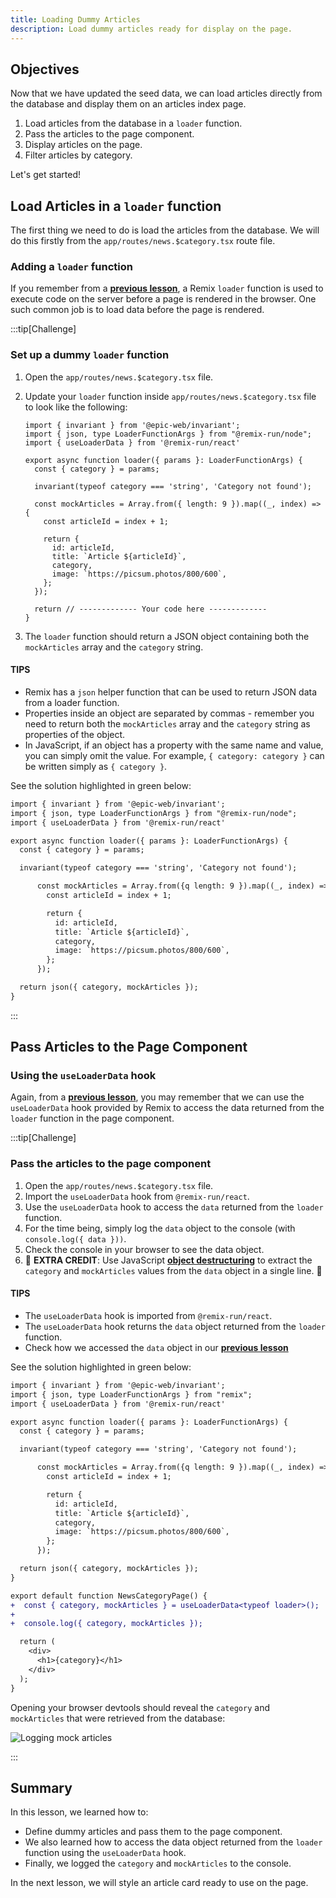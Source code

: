 ```yaml
---
title: Loading Dummy Articles
description: Load dummy articles ready for display on the page.
---
```



## Objectives

Now that we have updated the seed data, we can load articles directly from the database and display them on an articles index page.

1. Load articles from the database in a `loader` function.
2. Pass the articles to the page component.
3. Display articles on the page.
4. Filter articles by category.

Let's get started!

## Load Articles in a `loader` function

The first thing we need to do is load the articles from the database. We will do this firstly from the `app/routes/news.$category.tsx` route file.

### Adding a `loader` function

If you remember from a [**previous lesson**](/code-monster/guides/epic-news/light-and-dark-mode/02-adding-a-loader-function#what-is-a-loader-function), a Remix `loader` function is used to execute code on the server before a page is rendered in the browser. One such common job is to load data before the page is rendered.

:::tip[Challenge]

### Set up a dummy `loader` function

1. Open the `app/routes/news.$category.tsx` file.

2. Update your `loader` function inside `app/routes/news.$category.tsx` file to look like the following:

    ```tsx title="app/routes/news.$category.tsx"
    import { invariant } from '@epic-web/invariant';
    import { json, type LoaderFunctionArgs } from "@remix-run/node";
    import { useLoaderData } from '@remix-run/react'

    export async function loader({ params }: LoaderFunctionArgs) {
      const { category } = params;

      invariant(typeof category === 'string', 'Category not found');

      const mockArticles = Array.from({ length: 9 }).map((_, index) => {
        const articleId = index + 1;

        return {
          id: articleId,
          title: `Article ${articleId}`,
          category,
          image: `https://picsum.photos/800/600`,
        };
      });

      return // ------------- Your code here -------------
    }
    ```

3. The `loader` function should return a JSON object containing both the `mockArticles` array and the `category` string.

#### TIPS

- Remix has a `json` helper function that can be used to return JSON data from a loader function.
- Properties inside an object are separated by commas - remember you need to return both the `mockArticles` array and the `category` string as properties of the object.
- In JavaScript, if an object has a property with the same name and value, you can simply omit the value. For example, `{ category: category }` can be written simply as `{ category }`.

<MonsterReveal>

See the solution highlighted in green below:

```diff lang="tsx" title="app/routes/news.$category.tsx" ins="json({ category, mockArticles });" collapse={6-22}
import { invariant } from '@epic-web/invariant';
import { json, type LoaderFunctionArgs } from "@remix-run/node";
import { useLoaderData } from '@remix-run/react'

export async function loader({ params }: LoaderFunctionArgs) {
  const { category } = params;

  invariant(typeof category === 'string', 'Category not found');

      const mockArticles = Array.from({q length: 9 }).map((_, index) => {
        const articleId = index + 1;

        return {
          id: articleId,
          title: `Article ${articleId}`,
          category,
          image: `https://picsum.photos/800/600`,
        };
      });

  return json({ category, mockArticles });
}
```

</MonsterReveal>

:::

## Pass Articles to the Page Component

### Using the `useLoaderData` hook

Again, from a [**previous lesson**](/code-monster/guides/epic-news/light-and-dark-mode/03-from-server-to-client), you may remember that we can use the `useLoaderData` hook provided by Remix to access the data returned from the `loader` function in the page component.

:::tip[Challenge]

### Pass the articles to the page component

1. Open the `app/routes/news.$category.tsx` file.
2. Import the `useLoaderData` hook from `@remix-run/react`.
3. Use the `useLoaderData` hook to access the `data` returned from the `loader` function.
4. For the time being, simply log the `data` object to the console (with `console.log({ data }))`.
5. Check the console in your browser to see the data object.
6. 🚀 **EXTRA CREDIT**: Use JavaScript [**object destructuring**](https://vinodht.medium.com/javascript-object-destructing-cheat-sheet-66dedfdc412) to extract the `category` and `mockArticles` values from the `data` object in a single line. 🤔

#### TIPS

- The `useLoaderData` hook is imported from `@remix-run/react`.
- The `useLoaderData` hook returns the `data` object returned from the `loader` function.
- Check how we accessed the `data` object in our [**previous lesson**](/code-monster/guides/epic-news/light-and-dark-mode/03-from-server-to-client)

<MonsterReveal>

See the solution highlighted in green below:

```diff lang="tsx" title="app/routes/news.$category.tsx" showLineNumbers collapse={1-22}
import { invariant } from '@epic-web/invariant';
import { json, type LoaderFunctionArgs } from "remix";
import { useLoaderData } from '@remix-run/react'

export async function loader({ params }: LoaderFunctionArgs) {
  const { category } = params;

  invariant(typeof category === 'string', 'Category not found');

      const mockArticles = Array.from({q length: 9 }).map((_, index) => {
        const articleId = index + 1;

        return {
          id: articleId,
          title: `Article ${articleId}`,
          category,
          image: `https://picsum.photos/800/600`,
        };
      });

  return json({ category, mockArticles });
}

export default function NewsCategoryPage() {
+  const { category, mockArticles } = useLoaderData<typeof loader>();
+
+  console.log({ category, mockArticles });

  return (
    <div>
      <h1>{category}</h1>
    </div>
  );
}
```

Opening your browser devtools should reveal the `category` and `mockArticles` that were retrieved from the database:

![Logging mock articles](src/assets/png/epic-news/logging-mock-articles.png)

</MonsterReveal>

:::

## Summary

In this lesson, we learned how to:

- Define dummy articles and pass them to the page component.
- We also learned how to access the data object returned from the `loader` function using the `useLoaderData` hook.
- Finally, we logged the `category` and `mockArticles` to the console.

In the next lesson, we will style an article card ready to use on the page.
